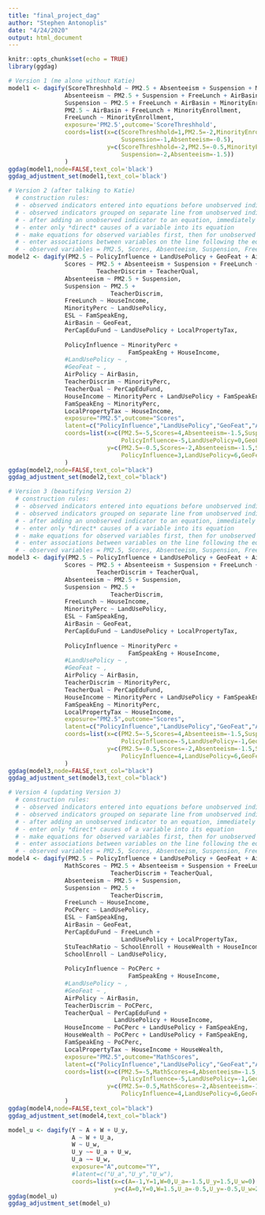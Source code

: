 ```yaml
---
title: "final_project_dag"
author: "Stephen Antonoplis"
date: "4/24/2020"
output: html_document
---
```


```r
knitr::opts_chunk$set(echo = TRUE)
library(ggdag)
```

```r
# Version 1 (me alone without Katie)
model1 <- dagify(ScoreThreshhold ~ PM2.5 + Absenteeism + Suspension + MinorityEnrollment + FreeLunch + AirBasin,
                Absenteeism ~ PM2.5 + Suspension + FreeLunch + AirBasin + MinorityEnrollment,
                Suspension ~ PM2.5 + FreeLunch + AirBasin + MinorityEnrollment,
                PM2.5 ~ AirBasin + FreeLunch + MinorityEnrollment,
                FreeLunch ~ MinorityEnrollment,
                exposure='PM2.5',outcome='ScoreThreshhold',
                coords=list(x=c(ScoreThreshhold=1,PM2.5=-2,MinorityEnrollment=-2,FreeLunch=-1,AirBasin=0,
                                Suspension=-1,Absenteeism=-0.5),
                            y=c(ScoreThreshhold=-2,PM2.5=-0.5,MinorityEnrollment=2,FreeLunch=1.5,AirBasin=2,
                                Suspension=-2,Absenteeism=-1.5))
                )
ggdag(model1,node=FALSE,text_col='black')
ggdag_adjustment_set(model1,text_col='black')
```

```r
# Version 2 (after talking to Katie)
  # construction rules:
  # - observed indicators entered into equations before unobserved indicators
  # - observed indicators grouped on separate line from unobserved indicators
  # - after adding an unobserved indicator to an equation, immediately add it to the "latent" parameter before altering further equations
  # - enter only *direct* causes of a variable into its equation
  # - make equations for observed variables first, then for unobserved variables
  # - enter associations between variables on the line following the equation for the variable and indented
  # - observed variables = PM2.5, Scores, Absenteeism, Suspension, FreeLunch, MinorityPerc, ESL, AirBasin, PerCapEduFund
model2 <- dagify(PM2.5 ~ PolicyInfluence + LandUsePolicy + GeoFeat + AirPolicy,
                Scores ~ PM2.5 + Absenteeism + Suspension + FreeLunch + ESL + AirBasin + PerCapEduFund +
                         TeacherDiscrim + TeacherQual,
                Absenteeism ~ PM2.5 + Suspension,
                Suspension ~ PM2.5 + 
                             TeacherDiscrim,
                FreeLunch ~ HouseIncome,
                MinorityPerc ~ LandUsePolicy,
                ESL ~ FamSpeakEng,
                AirBasin ~ GeoFeat,
                PerCapEduFund ~ LandUsePolicy + LocalPropertyTax,
                
                PolicyInfluence ~ MinorityPerc + 
                                  FamSpeakEng + HouseIncome,
                #LandUsePolicy ~ ,
                #GeoFeat ~ ,
                AirPolicy ~ AirBasin,
                TeacherDiscrim ~ MinorityPerc,
                TeacherQual ~ PerCapEduFund,
                HouseIncome ~ MinorityPerc + LandUsePolicy + FamSpeakEng,
                FamSpeakEng ~ MinorityPerc,
                LocalPropertyTax ~ HouseIncome,
                exposure="PM2.5",outcome="Scores",
                latent=c("PolicyInfluence","LandUsePolicy","GeoFeat","AirPolicy","TeacherDiscrim","TeacherQual","HouseIncome","FamSpeakEng","LocalPropertyTax"),
                coords=list(x=c(PM2.5=-5,Scores=4,Absenteeism=-1.5,Suspension=-2,FreeLunch=2,MinorityPerc=-5,ESL=2,AirBasin=-1,PerCapEduFund=3.5,
                                PolicyInfluence=-5,LandUsePolicy=0,GeoFeat=-2.6,AirPolicy=-2.35,TeacherDiscrim=.75,TeacherQual=3.75,HouseIncome=0,FamSpeakEng=1,LocalPropertyTax=1.25),
                            y=c(PM2.5=-0.5,Scores=-2,Absenteeism=-1.5,Suspension=-2.5,FreeLunch=1,MinorityPerc=5,ESL=3.5,AirBasin=0.75,PerCapEduFund=4,
                                PolicyInfluence=3,LandUsePolicy=6,GeoFeat=0,AirPolicy=-0.25,TeacherDiscrim=0.25,TeacherQual=3,HouseIncome=1.5,FamSpeakEng=4.25,LocalPropertyTax=2.25))
                )
ggdag(model2,node=FALSE,text_col="black")
ggdag_adjustment_set(model2,text_col="black")
```

```r
# Version 3 (beautifying Version 2)
  # construction rules:
  # - observed indicators entered into equations before unobserved indicators
  # - observed indicators grouped on separate line from unobserved indicators
  # - after adding an unobserved indicator to an equation, immediately add it to the "latent" parameter before altering further equations
  # - enter only *direct* causes of a variable into its equation
  # - make equations for observed variables first, then for unobserved variables
  # - enter associations between variables on the line following the equation for the variable and indented
  # - observed variables = PM2.5, Scores, Absenteeism, Suspension, FreeLunch, MinorityPerc, ESL, AirBasin, PerCapEduFund
model3 <- dagify(PM2.5 ~ PolicyInfluence + LandUsePolicy + GeoFeat + AirPolicy,
                Scores ~ PM2.5 + Absenteeism + Suspension + FreeLunch + ESL + AirBasin + PerCapEduFund +
                         TeacherDiscrim + TeacherQual,
                Absenteeism ~ PM2.5 + Suspension,
                Suspension ~ PM2.5 + 
                             TeacherDiscrim,
                FreeLunch ~ HouseIncome,
                MinorityPerc ~ LandUsePolicy,
                ESL ~ FamSpeakEng,
                AirBasin ~ GeoFeat,
                PerCapEduFund ~ LandUsePolicy + LocalPropertyTax,
                
                PolicyInfluence ~ MinorityPerc + 
                                  FamSpeakEng + HouseIncome,
                #LandUsePolicy ~ ,
                #GeoFeat ~ ,
                AirPolicy ~ AirBasin,
                TeacherDiscrim ~ MinorityPerc,
                TeacherQual ~ PerCapEduFund,
                HouseIncome ~ MinorityPerc + LandUsePolicy + FamSpeakEng,
                FamSpeakEng ~ MinorityPerc,
                LocalPropertyTax ~ HouseIncome,
                exposure="PM2.5",outcome="Scores",
                latent=c("PolicyInfluence","LandUsePolicy","GeoFeat","AirPolicy","TeacherDiscrim","TeacherQual","HouseIncome","FamSpeakEng","LocalPropertyTax"),
                coords=list(x=c(PM2.5=-5,Scores=4,Absenteeism=-1.5,Suspension=-2,FreeLunch=1.75,MinorityPerc=-5,ESL=2,AirBasin=-2.35,PerCapEduFund=3.5,
                                PolicyInfluence=-5,LandUsePolicy=-1,GeoFeat=-3,AirPolicy=-2.75,TeacherDiscrim=0,TeacherQual=3.75,HouseIncome=0.75,FamSpeakEng=1,LocalPropertyTax=1.75),
                            y=c(PM2.5=-0.5,Scores=-2,Absenteeism=-1.5,Suspension=-2.5,FreeLunch=0.8,MinorityPerc=5,ESL=3.5,AirBasin=0.75,PerCapEduFund=4,
                                PolicyInfluence=4,LandUsePolicy=6,GeoFeat=0,AirPolicy=-0.25,TeacherDiscrim=0.25,TeacherQual=3,HouseIncome=1.3,FamSpeakEng=4.25,LocalPropertyTax=2.05))
                )
ggdag(model3,node=FALSE,text_col="black")
ggdag_adjustment_set(model3,text_col="black")
```

```r
# Version 4 (updating Version 3)
  # construction rules:
  # - observed indicators entered into equations before unobserved indicators
  # - observed indicators grouped on separate line from unobserved indicators
  # - after adding an unobserved indicator to an equation, immediately add it to the "latent" parameter before altering further equations
  # - enter only *direct* causes of a variable into its equation
  # - make equations for observed variables first, then for unobserved variables
  # - enter associations between variables on the line following the equation for the variable and indented
  # - observed variables = PM2.5, Scores, Absenteeism, Suspension, FreeLunch, MinorityPerc, ESL, AirBasin, PerCapEduFund
model4 <- dagify(PM2.5 ~ PolicyInfluence + LandUsePolicy + GeoFeat + AirPolicy,
                MathScores ~ PM2.5 + Absenteeism + Suspension + FreeLunch + ESL + AirBasin + PerCapEduFund + StuTeachRatio +
                             TeacherDiscrim + TeacherQual,
                Absenteeism ~ PM2.5 + Suspension,
                Suspension ~ PM2.5 + 
                             TeacherDiscrim,
                FreeLunch ~ HouseIncome,
                PoCPerc ~ LandUsePolicy,
                ESL ~ FamSpeakEng,
                AirBasin ~ GeoFeat,
                PerCapEduFund ~ FreeLunch + 
                                LandUsePolicy + LocalPropertyTax,
                StuTeachRatio ~ SchoolEnroll + HouseWealth + HouseIncome,
                SchoolEnroll ~ LandUsePolicy,
                
                PolicyInfluence ~ PoCPerc + 
                                  FamSpeakEng + HouseIncome,
                #LandUsePolicy ~ ,
                #GeoFeat ~ ,
                AirPolicy ~ AirBasin,
                TeacherDiscrim ~ PoCPerc,
                TeacherQual ~ PerCapEduFund + 
                              LandUsePolicy + HouseIncome,
                HouseIncome ~ PoCPerc + LandUsePolicy + FamSpeakEng,
                HouseWealth ~ PoCPerc + LandUsePolicy + FamSpeakEng,
                FamSpeakEng ~ PoCPerc,
                LocalPropertyTax ~ HouseIncome + HouseWealth,
                exposure="PM2.5",outcome="MathScores",
                latent=c("PolicyInfluence","LandUsePolicy","GeoFeat","AirPolicy","TeacherDiscrim","HouseIncome","FamSpeakEng","LocalPropertyTax","HouseWealth"),
                coords=list(x=c(PM2.5=-5,MathScores=4,Absenteeism=-1.5,Suspension=-2,FreeLunch=1.75,PoCPerc=-5,ESL=2,AirBasin=-2.35,PerCapEduFund=3.5,StuTeachRatio=-3,SchoolEnroll=-2.75,
                                PolicyInfluence=-5,LandUsePolicy=-1,GeoFeat=-3,AirPolicy=-2.75,TeacherDiscrim=0,TeacherQual=3.75,HouseIncome=0.75,FamSpeakEng=1,LocalPropertyTax=1.75,HouseWealth=0),
                            y=c(PM2.5=-0.5,MathScores=-2,Absenteeism=-1.5,Suspension=-2.5,FreeLunch=0.8,PoCPerc=5,ESL=3.5,AirBasin=0.75,PerCapEduFund=4,StuTeachRatio=1.4,SchoolEnroll=2.2,
                                PolicyInfluence=4,LandUsePolicy=6,GeoFeat=0,AirPolicy=-0.25,TeacherDiscrim=0.25,TeacherQual=3,HouseIncome=1.3,FamSpeakEng=4.25,LocalPropertyTax=2.05,HouseWealth=2.5))
                )
ggdag(model4,node=FALSE,text_col="black")
ggdag_adjustment_set(model4,text_col="black")
```

```r
model_u <- dagify(Y ~ A + W + U_y,
                  A ~ W + U_a,
                  W ~ U_w,
                  U_y ~~ U_a + U_w,
                  U_a ~~ U_w,
                  exposure="A",outcome="Y",
                  #latent=c("U_a","U_y","U_w"),
                  coords=list(x=c(A=-1,Y=1,W=0,U_a=-1.5,U_y=1.5,U_w=0),
                              y=c(A=0,Y=0,W=1.5,U_a=-0.5,U_y=-0.5,U_w=2)))
ggdag(model_u)
ggdag_adjustment_set(model_u)
```


